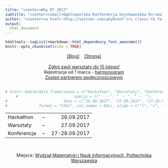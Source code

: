 ```yaml
---
title: "<center>Why R? 2017"
subtitle: "<center><small>Ogólnopolska Konferencja Użytkowników R</small>"
author: "<center><a href='http://twitter.com/whyRconf'><i class='fa fa-twitter'></i></a>&nbsp;&nbsp;<a href='http://facebook.com/whyRconf/'><i class='fa fa-facebook'></i></a>&nbsp;&nbsp;<a href='https://github.com/whyR-conference'><i class='fa fa-github'></i></a>&nbsp;&nbsp;<br></center>"
output: 
  html_document
---
```


```r
htmltools::tagList(rmarkdown::html_dependency_font_awesome())
knitr::opts_chunk$set(echo = TRUE)
```

<center>

[[Blog]](http://whyr.pl/blog/) &nbsp;&nbsp; [[Strona]](http://whyr.pl/)
<br><br>
[Zgłoś swój warsztaty do 15 lutego!](http://whyr.pl/blog/2017/01/15/Warsztaty-ruszamy.html) <br>
Rejestracja od 1 marca - [harmonogram](http://whyr.pl/blog/2017/01/12/Harmonogram.html) <br>
[Zostań partnerem społecznościowym](http://whyr.pl/blog/2017/01/18/Partnerzy-spolecznosciowi.html) <br>
<br>

```r
# knitr::kable(data.frame(nazwa = c("Hackathon", "Warsztaty", "Konferencja"),
#                         spacja = c(" -- ", " -- ", " -- "),
#                         data = c("26.09.2017", "27.09.2017", "27-28.09.2017")),
#              format = "html", col.names = NULL, align = c("l", "c", "r"))
```

<table>
<tbody>
  <tr>
   <td style="text-align:left;"> Hackathon </td>
   <td style="text-align:center;"> &nbsp;--&nbsp; </td>
   <td style="text-align:right;"> 26.09.2017 </td>
  </tr>
  <tr>
   <td style="text-align:left;"> Warsztaty </td>
   <td style="text-align:center;"> &nbsp;--&nbsp; </td>
   <td style="text-align:right;"> 27.09.2017 </td>
  </tr>
  <tr>
   <td style="text-align:left;"> Konferencja </td>
   <td style="text-align:center;"> &nbsp;--&nbsp; </td>
   <td style="text-align:right;"> 27-28.09.2017 </td>
  </tr>
</tbody>
</table>
<br>

Miejsce: [Wydział Matematyki i Nauk Informacyjnych, Politechnika Warszawska](https://www.google.pl/maps/place/Wydzia%C5%82+Matematyki+i+Nauk+Informacyjnych/@52.2222296,21.0067982,17z/data=!4m5!3m4!1s0x471eccec70946a39:0x69dbb30f57ca9d3a!8m2!3d52.2221573!4d21.0071308)

</center>